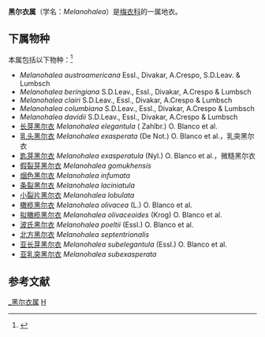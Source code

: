 {{Automatic Taxobox
| taxon = Melanohalea 
| authority = O.Blanco, A.Crespo, Divakar, Essl., D.Hawksw. & Lumbsch 
| subdivision_ranks = 种
| subdivision = 见正文
}}

'''黑尔衣属'''（学名：''Melanohalea''）是[[梅衣科|梅衣科]]的一属地衣。

==下属物种==
本属包括以下物种：<ref>{{cite web |title=Melanohalea O.Blanco, A.Crespo, Divakar, Essl., D.Hawksw. & Lumbsch |url=https://www.gbif.org/species/2605303 |website=GBIF}}</ref>
* ''Melanohalea austroamericana'' Essl., Divakar, A.Crespo, S.D.Leav. & Lumbsch
* ''Melanohalea beringiana'' S.D.Leav., Essl., Divakar, A.Crespo & Lumbsch
* ''Melanohalea clairi'' S.D.Leav., Essl., Divakar, A.Crespo & Lumbsch
* ''Melanohalea columbiana'' S.D.Leav., Essl., Divakar, A.Crespo & Lumbsch
* ''Melanohalea davidii'' S.D.Leav., Essl., Divakar, A.Crespo & Lumbsch
* [[长芽黑尔衣|长芽黑尔衣]] ''Melanohalea elegantula'' ( Zahlbr.) O. Blanco et al.
* [[乳头黑尔衣|乳头黑尔衣]] ''Melanohalea exasperata'' (De Not.) O. Blanco et al.，乳突黑尔衣
* [[匙芽黑尔衣|匙芽黑尔衣]] ''Melanohalea exasperatula'' (Nyl.) O. Blanco et al.，微糙黑尔衣
* [[假裂芽黑尔衣|假裂芽黑尔衣]] ''Melanohalea gomukhensis''
* [[烟色黑尔衣|烟色黑尔衣]] ''Melanohalea infumata''
* [[条裂黑尔衣|条裂黑尔衣]] ''Melanohalea laciniatula''
* [[小裂片黑尔衣|小裂片黑尔衣]] ''Melanohalea lobulata''
* [[橄榄黑尔衣|橄榄黑尔衣]] ''Melanohalea olivacea'' (L.) O. Blanco et al.
* [[拟橄榄黑尔衣|拟橄榄黑尔衣]] ''Melanohalea olivaceoides'' (Krog) O. Blanco et al.
* [[波氏黑尔衣|波氏黑尔衣]] ''Melanohalea poeltii'' (Essl.) O. Blanco et al.
* [[北方黑尔衣|北方黑尔衣]] ''Melanohalea septentrionalis''
* [[亚长芽黑尔衣|亚长芽黑尔衣]] ''Melanohalea subelegantula'' (Essl.) O. Blanco et al.
* [[亚乳突黑尔衣|亚乳突黑尔衣]] ''Melanohalea subexasperata''

== 参考文献 ==
{{Reflist}}

{{Taxonbar}}
[[Category:_黑尔衣属|]]
[[Category:_梅衣科|H]]